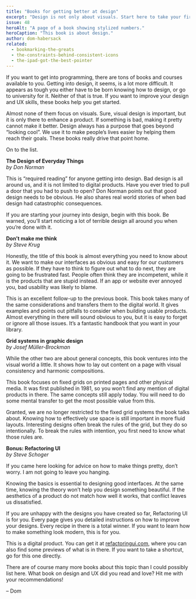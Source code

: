 ```yaml
---
title: "Books for getting better at design"
excerpt: "Design is not only about visuals. Start here to take your first steps into becoming a better designer."
issue: 48
heroAlt: "A page of a book showing stylized numbers."
heroCaption: "This book is about design."
author: dom-habersack
related:
  - bookmarking-the-greats
  - the-constraints-behind-consistent-icons
  - the-ipad-got-the-best-pointer
---
```

If you want to get into programming, there are tons of books and courses available to you. Getting into design, it seems, is a lot more difficult. It appears as tough you either have to be born knowing how to design, or go to university for it. Neither of that is true. If you want to improve your design and UX skills, these books help you get started.

Almost none of them focus on visuals. Sure, visual design is important, but it is only there to enhance a product. If something is bad, making it pretty cannot make it better. Design always has a purpose that goes beyond “looking cool”. We use it to make people’s lives easier by helping them reach their goals. These books really drive that point home.

On to the list.


**The Design of Everyday Things**  
_by Don Norman_

This is “required reading” for anyone getting into design. Bad design is all around us, and it is not limited to digital products. Have you ever tried to pull a door that you had to push to open? Don Norman points out that good design needs to be obvious. He also shares real world stories of when bad design had catastrophic consequences.

If you are starting your journey into design, begin with this book. Be warned, you’ll start noticing a lot of terrible design all around you when you’re done with it.


**Don’t make me think**  
_by Steve Krug_

Honestly, the title of this book is almost everything you need to know about it. We want to make our interfaces as obvious and easy for our customers as possible. If they have to think to figure out what to do next, they are going to be frustrated fast. People often think they are incompetent, while it is the products that are stupid instead. If an app or website ever annoyed you, bad usability was likely to blame.

This is an excellent follow-up to the previous book. This book takes many of the same considerations and transfers them to the digital world. It gives examples and points out pitfalls to consider when building usable products. Almost everything in there will sound obvious to you, but it is easy to forget or ignore all those issues. It’s a fantastic handbook that you want in your library.


**Grid systems in graphic design**  
_by Josef Müller-Brockman_

While the other two are about general concepts, this book ventures into the visual world a little. It shows how to lay out content on a page with visual consistency and harmonic compositions.

This book focuses on fixed grids on printed pages and other physical media. It was first published in 1981, so you won’t find any mention of digital products in there. The same concepts still apply today. You will need to do some mental transfer to get the most possible value from this.

Granted, we are no longer restricted to the fixed grid systems the book talks about. Knowing how to effectively use space is still important in more fluid layouts. Interesting designs often break the rules of the grid, but they do so intentionally. To break the rules with intention, you first need to know what those rules are.


**Bonus: Refactoring UI**  
_by Steve Schoger_

If you came here looking for advice on how to make things pretty, don’t worry. I am not going to leave you hanging.

Knowing the basics is essential to designing good interfaces. At the same time, knowing the theory won’t help you design something beautiful. If the aesthetics of a product do not match how well it works, that conflict leaves us dissatisfied.

If you are unhappy with the designs you have created so far, Refactoring UI is for you. Every page gives you detailed instructions on how to improve your designs. Every recipe in there is a total winner. If you want to learn how to make something look modern, this is for you.

This is a digital product. You can get it at [refactoringui.com](https://refactoringui.com), where you can also find some previews of what is in there. If you want to take a shortcut, go for this one directly.


There are of course many more books about this topic than I could possibly list here. What book on design and UX did you read and love? Hit me with your recommendations!

– Dom
